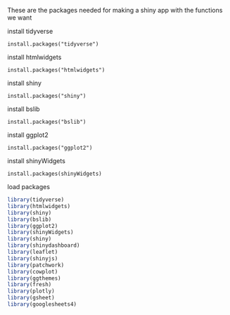 These are the packages needed for making a shiny app with the functions we want

install tidyverse
```
install.packages("tidyverse")
```

install htmlwidgets
```
install.packages("htmlwidgets")
```

install shiny
```
install.packages("shiny")
```

install bslib
```
install.packages("bslib")
```

install ggplot2
```
install.packages("ggplot2")
```

install shinyWidgets
```
install.packages(shinyWidgets)
```

load packages
```r
library(tidyverse)
library(htmlwidgets)
library(shiny)
library(bslib)
library(ggplot2)
library(shinyWidgets)
library(shiny)
library(shinydashboard)
library(leaflet)
library(shinyjs) 
library(patchwork)
library(cowplot)
library(ggthemes)
library(fresh)
library(plotly)
library(gsheet)
library(googlesheets4)
```
